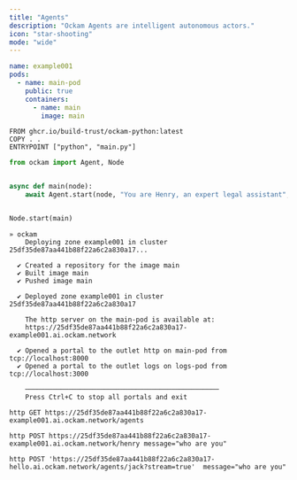 ```yaml
---
title: "Agents"
description: "Ockam Agents are intelligent autonomous actors."
icon: "star-shooting"
mode: "wide"
---
```


```yaml ockam.yaml
name: example001
pods:
  - name: main-pod
    public: true
    containers:
      - name: main
        image: main
```

```images/main/Dockerfile images/main/Dockerfile
FROM ghcr.io/build-trust/ockam-python:latest
COPY . .
ENTRYPOINT ["python", "main.py"]
```

```python images/main/main.py
from ockam import Agent, Node


async def main(node):
    await Agent.start(node, "You are Henry, an expert legal assistant", "henry")


Node.start(main)
```

``` [expandable]
» ockam
    Deploying zone example001 in cluster 25df35de87aa441b88f22a6c2a830a17...

  ✔ Created a repository for the image main
  ✔ Built image main
  ✔ Pushed image main

  ✔ Deployed zone example001 in cluster 25df35de87aa441b88f22a6c2a830a17

    The http server on the main-pod is available at:
    https://25df35de87aa441b88f22a6c2a830a17-example001.ai.ockam.network

  ✔ Opened a portal to the outlet http on main-pod from tcp://localhost:8000
  ✔ Opened a portal to the outlet logs on logs-pod from tcp://localhost:3000

    ─────────────────────────────────────────────────
    Press Ctrl+C to stop all portals and exit
```

```
http GET https://25df35de87aa441b88f22a6c2a830a17-example001.ai.ockam.network/agents
```

```
http POST https://25df35de87aa441b88f22a6c2a830a17-example001.ai.ockam.network/henry message="who are you"
```

```
http POST 'https://25df35de87aa441b88f22a6c2a830a17-hello.ai.ockam.network/agents/jack?stream=true'  message="who are you"
```